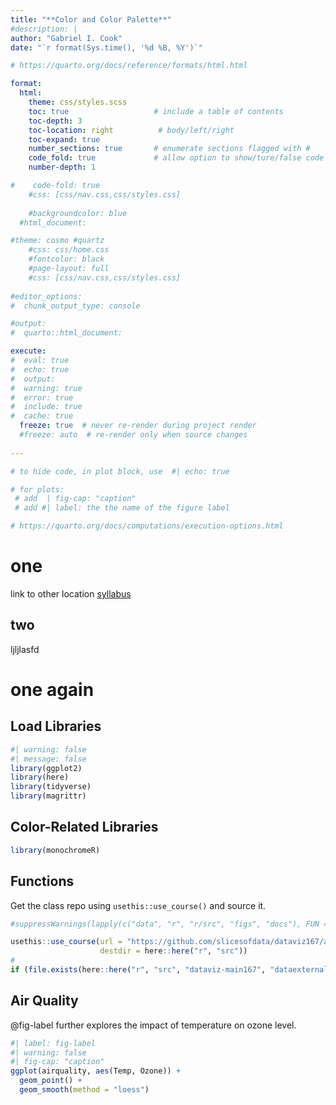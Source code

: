 ```yaml
---
title: "**Color and Color Palette**"
#description: |
author: "Gabriel I. Cook"
date: "`r format(Sys.time(), '%d %B, %Y')`"

# https://quarto.org/docs/reference/formats/html.html

format: 
  html:    
    theme: css/styles.scss
    toc: true                   # include a table of contents
    toc-depth: 3
    toc-location: right          # body/left/right
    toc-expand: true
    number_sections: true       # enumerate sections flagged with #
    code_fold: true             # allow option to show/ture/false code
    number-depth: 1

#    code-fold: true
    #css: [css/nav.css,css/styles.css]
    
    #backgroundcolor: blue
  #html_document:               

#theme: cosmo #quartz
    #css: css/home.css
    #fontcolor: black
    #page-layout: full
    #css: [css/nav.css,css/styles.css]
    
#editor_options: 
#  chunk_output_type: console

#output: 
#  quarto::html_document:

execute: 
#  eval: true
#  echo: true
#  output: 
#  warning: true
#  error: true
#  include: true
#  cache: true
  freeze: true  # never re-render during project render 
  #freeze: auto  # re-render only when source changes
    
---
```



```r
# to hide code, in plot block, use  #| echo: true

# for plots:
 # add  | fig-cap: "caption"  
 # add #| label: the the name of the figure label

# https://quarto.org/docs/computations/execution-options.html


```

# one

link to other location 
[syllabus](syllabus/syllabus.qmd)

## two 

ljljlasfd

# one again


## Load Libraries

```r
#| warning: false
#| message: false
library(ggplot2)
library(here)
library(tidyverse)
library(magrittr)
```

## Color-Related Libraries

```r

library(monochromeR)
```



## Functions

Get the class repo using `usethis::use_course()` and source it.

```r
#suppressWarnings(lapply(c("data", "r", "r/src", "figs", "docs"), FUN = function(x) dir.create(here::here(x))))

usethis::use_course(url = "https://github.com/slicesofdata/dataviz167/archive/master.zip", 
                    destdir = here::here("r", "src"))
#                    
if (file.exists(here::here("r", "src", "dataviz-main167", "dataexternal_functions.R"))) source(here::here("r/src/dataviz167-main", "external_functions.R"))
```


## Air Quality

@fig-label further explores the impact of temperature on ozone level.

```r
#| label: fig-label
#| warning: false
#| fig-cap: "caption"  
ggplot(airquality, aes(Temp, Ozone)) + 
  geom_point() + 
  geom_smooth(method = "loess")
```


